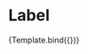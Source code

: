 


<Meta title="Components/CheckboxGroup/Label" component={VvCheckboxGroup} />

# Label

<Canvas>
	<Story
		name="Label"
		args={{
			name: 'story-label',
			options: [
				{ value: 1, label: 'Option 1' },
				{ value: 2, label: 'Option 2' },
				{ value: 3, label: 'Option 3' }
			],
			label: 'Custom label'
		}}>
		{Template.bind({})}
	</Story>
</Canvas>
